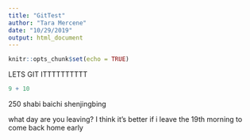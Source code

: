 ```yaml
---
title: "GitTest"
author: "Tara Mercene"
date: "10/29/2019"
output: html_document
---
```


```r
knitr::opts_chunk$set(echo = TRUE)
```

LETS GIT ITTTTTTTTTT

```r
9 + 10
```


250
shabi
baichi
shenjingbing

what day are you leaving? I think it's better if i leave the 19th morning to come back home early